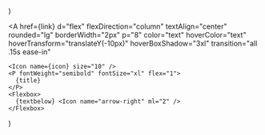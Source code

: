   <Section py="8|12|16|24" >
    <Container>
      <Grid col="1|3" gap="4|6|8">
        <Card
          icon={icon1}
          title={title1}
          link={link1}
          textbelow={textbelow}
        />
        <Card
          icon={icon2}
          title={title2}
          link={link2}
          textbelow={textbelow}
        />
        <Card
          icon={icon3}
          title={title3}
          link={link3}
          textbelow={textbelow}
        />
      </Grid>
    </Container>
  </Section>
)

  <A
    href={link}
    d="flex"
    flexDirection="column"
    textAlign="center"
    rounded="lg"
    borderWidth="2px"
    p="8"
    color="text"
    hoverColor="text"
    hoverTransform="translateY(-10px)"
    hoverBoxShadow="3xl"
    transition="all .15s ease-in"
  >
    <Icon name={icon} size="10" />
    <P fontWeight="semibold" fontSize="xl" flex="1">
      {title}
    </P>
    <Flexbox>
      {textbelow} <Icon name="arrow-right" ml="2" />
    </Flexbox>
  </A>
)